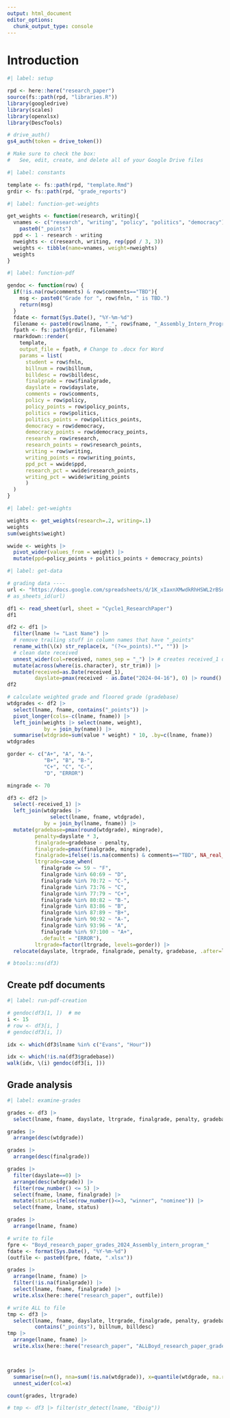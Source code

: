 ```yaml
---
output: html_document
editor_options:
  chunk_output_type: console
---
```


# Introduction

```r
#| label: setup

rpd <- here::here("research_paper")
source(fs::path(rpd, "libraries.R"))
library(googledrive)
library(scales)
library(openxlsx)
library(DescTools)

# drive_auth()
gs4_auth(token = drive_token())

# Make sure to check the box:
#   See, edit, create, and delete all of your Google Drive files

```


```r
#| label: constants

template <- fs::path(rpd, "template.Rmd")
grdir <- fs::path(rpd, "grade_reports")

```


```r
#| label: function-get-weights

get_weights <- function(research, writing){
  vnames <- c("research", "writing", "policy", "politics", "democracy") |> 
    paste0("_points")
  ppd <- 1 - research - writing
  nweights <- c(research, writing, rep(ppd / 3, 3))
  weights <- tibble(name=vnames, weight=nweights)
  weights
}

```


```r
#| label: function-pdf

gendoc <- function(row) {
  if(!is.na(row$comments) & row$comments=="TBD"){
    msg <- paste0("Grade for ", row$fnln, " is TBD.")
    return(msg)
  }
  fdate <- format(Sys.Date(), "%Y-%m-%d")
  filename <- paste0(row$lname, "_", row$fname, "_Assembly_Intern_Program_2024_paper_grade_", fdate,".pdf") # pdf or docx
  fpath <- fs::path(grdir, filename)
  rmarkdown::render(
    template,
    output_file = fpath, # Change to .docx for Word
    params = list(
      student = row$fnln,
      billnum = row$billnum,
      billdesc = row$billdesc,
      finalgrade = row$finalgrade,
      dayslate = row$dayslate,
      comments = row$comments,
      policy = row$policy,
      policy_points = row$policy_points,
      politics = row$politics,
      politics_points = row$politics_points,
      democracy = row$democracy,
      democracy_points = row$democracy_points,
      research = row$research,
      research_points = row$research_points,
      writing = row$writing,
      writing_points = row$writing_points,
      ppd_pct = wwide$ppd,
      research_pct = wwide$research_points,
      writing_pct = wwide$writing_points
      )
  )
}

```


```r
#| label: get-weights

weights <- get_weights(research=.2, writing=.1)
weights
sum(weights$weight)

wwide <- weights |> 
  pivot_wider(values_from = weight) |> 
  mutate(ppd=policy_points + politics_points + democracy_points)

```


```r
#| label: get-data

# grading data ----
url <- "https://docs.google.com/spreadsheets/d/1K_xIaxnXMwdkRhHSWL2rBSnhaWRRDKNMGypEdbvFO0I"
# as_sheets_id(url)

df1 <- read_sheet(url, sheet = "Cycle1_ResearchPaper")
df1

df2 <- df1 |> 
  filter(lname != "Last Name") |> 
  # remove trailing stuff in column names that have "_points"
  rename_with(\(x) str_replace(x, "(?<=_points).*", "")) |>
  # clean date received
  unnest_wider(col=received, names_sep = "_") |> # creates received_1 dttm
  mutate(across(where(is.character), str_trim)) |> 
  mutate(received=as.Date(received_1),
         dayslate=pmax(received - as.Date("2024-04-16"), 0) |> round() |> as.integer())
df2

# calculate weighted grade and floored grade (gradebase)
wtdgrades <- df2 |> 
  select(lname, fname, contains("_points")) |>
  pivot_longer(cols=-c(lname, fname)) |>
  left_join(weights |> select(name, weight),
            by = join_by(name)) |> 
  summarise(wtdgrade=sum(value * weight) * 10, .by=c(lname, fname))
wtdgrades

gorder <- c("A+", "A", "A-",
            "B+", "B", "B-",
            "C+", "C", "C-",
            "D", "ERROR")

mingrade <- 70

df3 <- df2 |> 
  select(-received_1) |> 
  left_join(wtdgrades |> 
              select(lname, fname, wtdgrade),
            by = join_by(lname, fname)) |> 
  mutate(gradebase=pmax(round(wtdgrade), mingrade),
         penalty=dayslate * 3,
         finalgrade=gradebase - penalty,
         finalgrade=pmax(finalgrade, mingrade),
         finalgrade=ifelse(!is.na(comments) & comments=="TBD", NA_real_, finalgrade),
         ltrgrade=case_when(
           finalgrade <= 59 ~ "F",
           finalgrade %in% 60:69 ~ "D",
           finalgrade %in% 70:72 ~ "C-",
           finalgrade %in% 73:76 ~ "C",
           finalgrade %in% 77:79 ~ "C+",
           finalgrade %in% 80:82 ~ "B-",
           finalgrade %in% 83:86 ~ "B",
           finalgrade %in% 87:89 ~ "B+",
           finalgrade %in% 90:92 ~ "A-",
           finalgrade %in% 93:96 ~ "A",
           finalgrade %in% 97:100 ~ "A+",
           .default = "ERROR"),
         ltrgrade=factor(ltrgrade, levels=gorder)) |> 
  relocate(dayslate, ltrgrade, finalgrade, penalty, gradebase, .after=latepen)

# btools::ns(df3)

```

## Create pdf documents

```r
#| label: run-pdf-creation

# gendoc(df3[1, ])  # me
i <- 15
# row <- df3[i, ]
# gendoc(df3[i, ])

idx <- which(df3$lname %in% c("Evans", "Hour"))

idx <- which(!is.na(df3$gradebase))
walk(idx, \(i) gendoc(df3[i, ]))


```


## Grade analysis

```r
#| label: examine-grades

grades <- df3 |> 
  select(lname, fname, dayslate, ltrgrade, finalgrade, penalty, gradebase, wtdgrade, contains("_points"))

grades |> 
  arrange(desc(wtdgrade))

grades |> 
  arrange(desc(finalgrade))

grades |> 
  filter(dayslate==0) |> 
  arrange(desc(wtdgrade)) |> 
  filter(row_number() <= 5) |> 
  select(fname, lname, finalgrade) |> 
  mutate(status=ifelse(row_number()<=3, "winner", "nominee")) |> 
  select(fname, lname, status)

grades |> 
  arrange(lname, fname)

# write to file
fpre <- "Boyd_research_paper_grades_2024_Assembly_intern_program_"
fdate <- format(Sys.Date(), "%Y-%m-%d")
(outfile <- paste0(fpre, fdate, ".xlsx"))

grades |> 
  arrange(lname, fname) |> 
  filter(!is.na(finalgrade)) |> 
  select(lname, fname, finalgrade) |> 
  write.xlsx(here::here("research_paper", outfile))

# write ALL to file
tmp <- df3 |> 
  select(lname, fname, dayslate, ltrgrade, finalgrade, penalty, gradebase, wtdgrade,
         contains("_points"), billnum, billdesc)
tmp |> 
  arrange(lname, fname) |> 
  write.xlsx(here::here("research_paper", "ALLBoyd_research_paper_grades_2024_Assembly_intern_program.xlsx"))



grades |> 
  summarise(n=n(), nna=sum(!is.na(wtdgrade)), x=quantile(wtdgrade, na.rm=TRUE) |> list())|> 
  unnest_wider(col=x)

count(grades, ltrgrade)

# tmp <- df3 |> filter(str_detect(lname, "Eboig"))

```

